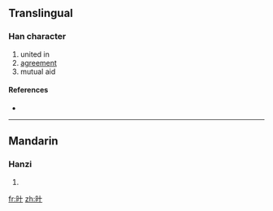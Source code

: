 ==Translingual==

===Han character===
{{Han char|rn=72|rad=日|as=02|sn=6|four=|canj=日十 (AJ), X日十 (XAJ)}}

# united in
# [[agreement]]
# mutual aid

====References====
* {{Han ref|kx=0489.130|dkj=13743|dj=0850.100|hdz=21483.050|uh=65EA|ud=26090}}

----

==Mandarin==

===Hanzi===
{{cmn-hanzi|pin=[[xié]] ([[xie2]])|wg=hsieh<sup>2</sup>}}

# {{defn|Mandarin|sort=日02}}

[[fr:旪]]
[[zh:旪]]